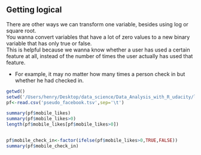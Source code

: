 ## Getting logical
There are other ways we can transform one variable, besides using log or square root.   
You wanna convert variables that have a lot of zero values to a new binary variable that has only true or false.  
This is helpful because we wanna know whether a user has used a certain feature at all, instead of the number of times the user actually has used that feature.  

+ For example, it may no matter how many times a person check in but whether he had checked in.
```r
getwd()
setwd('/Users/henry/Desktop/data_science/Data_Analysis_with_R_udacity/lesson3')
pf<-read.csv('pseudo_facebook.tsv',sep='\t')

summary(pf$mobile_likes)
summary(pf$mobile_likes>0)
length(pf$mobile_likes[pf$mobile_likes>0])


pf$mobile_check_in<-factor(ifelse(pf$mobile_likes>0,TRUE,FALSE))
summary(pf$mobile_check_in)

```

